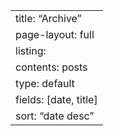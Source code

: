 ---
title: "Archive"
page-layout: full
listing:
  contents: posts
  type: default
  fields: [date, title]
  sort: "date desc"
---